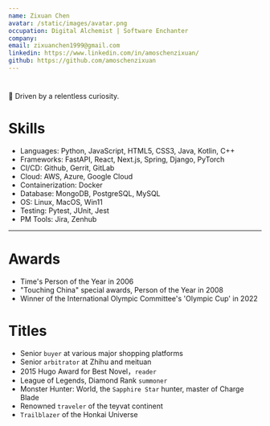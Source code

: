 ```yaml
---
name: Zixuan Chen
avatar: /static/images/avatar.png
occupation: Digital Alchemist | Software Enchanter
company:
email: zixuanchen1999@gmail.com
linkedin: https://www.linkedin.com/in/amoschenzixuan/
github: https://github.com/amoschenzixuan
---
```


#

📖 Driven by a relentless curiosity.

# Skills

- Languages: Python, JavaScript, HTML5, CSS3, Java, Kotlin, C++
- Frameworks: FastAPI, React, Next.js, Spring, Django, PyTorch
- CI/CD: Github, Gerrit, GitLab
- Cloud: AWS, Azure, Google Cloud
- Containerization: Docker
- Database: MongoDB, PostgreSQL, MySQL
- OS: Linux, MacOS, Win11
- Testing: Pytest, JUnit, Jest
- PM Tools: Jira, Zenhub

---

# Awards

- Time's Person of the Year in 2006
- "Touching China" special awards, Person of the Year in 2008
- Winner of the International Olympic Committee's 'Olympic Cup' in 2022

# Titles

- Senior `buyer` at various major shopping platforms
- Senior `arbitrator` at Zhihu and meituan
- 2015 Hugo Award for Best Novel，`reader`
- League of Legends, Diamond Rank `summoner`
- Monster Hunter: World, the `Sapphire Star` hunter, master of Charge Blade
- Renowned `traveler` of the teyvat continent
- `Trailblazer` of the Honkai Universe
